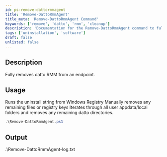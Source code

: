 ```yaml
---
id: ps-remove-dattormmagent
title: 'Remove-DattoRmmAgent'
title_meta: 'Remove-DattoRmmAgent Command'
keywords: ['remove', 'datto', 'rmm', 'cleanup']
description: 'Documentation for the Remove-DattoRmmAgent command to fully remove Datto RMM from an endpoint.'
tags: ['uninstallation', 'software']
draft: false
unlisted: false
---
```

## Description
Fully removes datto RMM from an endpoint.

## Usage
Runs the uninstall string from Windows Registry
Manually removes any remaining files or registry keys
Iterates through all user appdata/local folders and removes any remaining datto directories.



```powershell
.\Remove-DattoRmmAgent.ps1
```

## Output
.\Remove-DattoRmmAgent-log.txt









